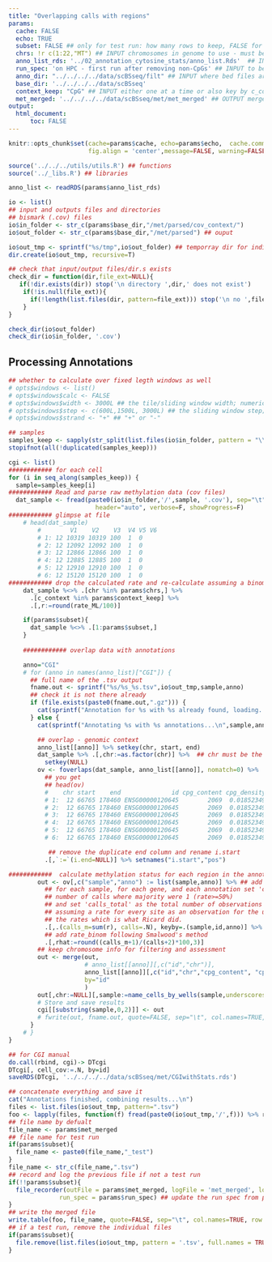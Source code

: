 ```yaml
---
title: "Overlapping calls with regions"
params:
  cache: FALSE
  echo: TRUE
  subset: FALSE ## only for test run: how many rows to keep, FALSE for full run
  chrs: !r c(1:22,"MT") ## INPUT chromosomes in genome to use - must be a vector (not just a number)
  anno_list_rds: '../02_annotation_cytosine_stats/anno_list.Rds'  ## INPUT name of the genome stat file
  run_spec: 'on HPC - first run after removing non-CpGs' ## INPUT to be stored ine log file for the run
  anno_dir: "../../../../data/scBSseq/filt" ## INPUT where bed files are, all of which will be used
  base_dir: '../../../../data/scBSseq'
  context_keep: "CpG" ## INPUT either one at a time or also key by c_context
  met_merged: '../../../../data/scBSseq/met/met_merged' ## OUTPUT merged methylation file - without tsv extension
output:
  html_document:
      toc: FALSE
---
```


```r
knitr::opts_chunk$set(cache=params$cache, echo=params$echo,  cache.comment=FALSE, purl=FALSE,
                      fig.align = 'center',message=FALSE, warning=FALSE, results='hide', eval=TRUE)
```


```r
source('../../../utils/utils.R') ## functions
source('../_libs.R') ## libraries
```

```r
anno_list <- readRDS(params$anno_list_rds)
```

<!-- Add CGIs -->

<!-- ```{r} -->
<!-- CGI <- read.table('../../../../data/scBSseq/filt/cpgIslandExt.txt') %>%  -->
<!--   .[,2:4] %>% set_colnames(c('chr', 'start', 'end')) %>% data.table() %>% .[,chr:=chr_conv(chr, style = 'ensembl')] %>% .[,id:=sprintf('CGI_%s_%s', chr, end)] -->
<!-- ``` -->
<!-- ```{r} -->
<!-- ## for this one, you have to manually handle the foverlaps -->
<!-- anno_list$CGI <- CGI -->
<!-- ``` -->


```r
io <- list()
## input and outputs files and directories
## bismark (.cov) files
io$in_folder <- str_c(params$base_dir,"/met/parsed/cov_context/")
io$out_folder <- str_c(params$base_dir,"/met/parsed") ## ouput

io$out_tmp <- sprintf("%s/tmp",io$out_folder) ## temporray dir for individual sample annotations
dir.create(io$out_tmp, recursive=T)

## check that input/output files/dir.s exists
check_dir = function(dir,file_ext=NULL){
   if(!dir.exists(dir)) stop('\n directory ',dir,' does not exist')
    if(!is.null(file_ext)){
      if(!length(list.files(dir, pattern=file_ext))) stop('\n no ',file_ext,' files found in ',dir)
    }
}

check_dir(io$out_folder)
check_dir(io$in_folder, '.cov')
```

## Processing Annotations

```r
## whether to calculate over fixed legth windows as well
# opts$windows <- list()
# opts$windows$calc <- FALSE
# opts$windows$width <- 3000L ## the tile/sliding window width; numeric or NULL
# opts$windows$step <- c(600L,1500L, 3000L) ## the sliding window step; numeric (/vector) or NULL; for non-overlapping step=width
# opts$windows$strand <- "+" ## "+" or "-"
```


```r
## samples
samples_keep <- sapply(str_split(list.files(io$in_folder, pattern = "\\.cov$"),"\\.cov"),"[[", 1)
stopifnot(all(!duplicated(samples_keep)))
```


```r
cgi <- list()
############ for each cell
for (i in seq_along(samples_keep)) {
  sample=samples_keep[i]
############ Read and parse raw methylation data (cov files)
  dat_sample <- fread(paste0(io$in_folder,'/',sample, '.cov'), sep="\t",
                        header="auto", verbose=F, showProgress=F)
############ glimpse at file
    # head(dat_sample)
        #        V1    V2    V3  V4 V5 V6
        # 1: 12 10319 10319 100  1  0
        # 2: 12 12092 12092 100  1  0
        # 3: 12 12866 12866 100  1  0
        # 4: 12 12885 12885 100  1  0
        # 5: 12 12910 12910 100  1  0
        # 6: 12 15120 15120 100  1  0
############ drop the calculated rate and re-calculate assuming a binomial distribution like Ricard's
    dat_sample %<>% .[chr %in% params$chrs,] %>% 
      .[c_context %in% params$context_keep] %>% 
      .[,r:=round(rate_ML/100)]

    if(params$subset){
      dat_sample %<>% .[1:params$subset,]
    }
    
    ############ overlap data with annotations

    anno="CGI"
    # for (anno in names(anno_list)["CGI"]) {
      ## full name of the .tsv output
      fname.out <- sprintf("%s/%s_%s.tsv",io$out_tmp,sample,anno)
      ## check it is not there already
      if (file.exists(paste0(fname.out,".gz"))) {
        cat(sprintf("Annotation for %s with %s already found, loading...\n",sample,anno))
      } else {
        cat(sprintf("Annotating %s with %s annotations...\n",sample,anno))

        ## overlap - genomic context
        anno_list[[anno]] %>% setkey(chr, start, end)
        dat_sample %>% .[,chr:=as.factor(chr)] %>%  ## chr must be the same class (here factor) in both
          setkey(NULL)
        ov <- foverlaps(dat_sample, anno_list[[anno]], nomatch=0) %>%
          ## you get
          ## head(ov)
          #    chr start    end              id cpg_content cpg_density i.start i.end calls rate
          # 1:  12 66765 178460 ENSG00000120645        2069  0.01852349   66776 66776     1    0
          # 2:  12 66765 178460 ENSG00000120645        2069  0.01852349   66792 66792     1    0
          # 3:  12 66765 178460 ENSG00000120645        2069  0.01852349   66797 66797     1    0
          # 4:  12 66765 178460 ENSG00000120645        2069  0.01852349   66801 66801     1    0
          # 5:  12 66765 178460 ENSG00000120645        2069  0.01852349   66820 66820     1    0
          # 6:  12 66765 178460 ENSG00000120645        2069  0.01852349   66822 66822     1    0

           ## remove the duplicate end column and rename i.start
          .[,`:=`(i.end=NULL)] %>% setnames("i.start","pos")

############  calculate methylation status for each region in the annotation by summarising over all sites
        out <- ov[,c("sample","anno") := list(sample,anno)] %>% ## add sample and anno columns
          ## for each sample, for each gene, and each annotation set 'calls_methylated' as the
          ## number of calls where majority were 1 (rate>=50%)
          ## and set 'calls_total' as the total number of observations within that context for that sample and annotation
          ## assuming a rate for every site as an observation for the uniform RV 'rate' of the context, ML averages
          ## the rates which is what Ricard did.
          .[,.(calls_m=sum(r), calls=.N), keyby=.(sample,id,anno)] %>%
          ## add rate_binom following Smalwood's method
          .[,rhat:=round((calls_m+1)/(calls+2)*100,3)]
        ## keep chromosome info for filtering and assessment
        out <- merge(out,
                     # anno_list[[anno]][,c("id","chr")],
                     anno_list[[anno]][,c("id","chr","cpg_content", "cpg_density")],
                     by="id"
                     )
        out[,chr:=NULL][,sample:=name_cells_by_wells(sample,underscores = c(0,1))][,cpg_cov:=calls/cpg_content]
        # Store and save results
        cgi[[substring(sample,0,2)]] <- out
        # fwrite(out, fname.out, quote=FALSE, sep="\t", col.names=TRUE, row.names=FALSE)
      }
    # }
}

```

```r
## for CGI manual
do.call(rbind, cgi)-> DTcgi
DTcgi[, cell_cov:=.N, by=id]
saveRDS(DTcgi, '../../../../data/scBSseq/met/CGIwithStats.rds')
```

```r
## concatenate everything and save it
cat("Annotations finished, combining results...\n")
files <- list.files(io$out_tmp, pattern=".tsv")
foo <- lapply(files, function(f) fread(paste0(io$out_tmp,'/',f))) %>% rbindlist
## file name by defualt
file_name <- params$met_merged
## file name for test run
if(params$subset){
  file_name <- paste0(file_name,"_test")
}
file_name <- str_c(file_name,".tsv")
## record and log the previous file if not a test run
if(!!params$subset){
  file_recorder(outFile = params$met_merged, logFile = 'met_merged', logFolder = '__log',
              run_spec = params$run_spec) ## update the run spec from params for a new run
}
## write the merged file
write.table(foo, file_name, quote=FALSE, sep="\t", col.names=TRUE, row.names=FALSE)
## if a test run, remove the individual files
if(params$subset){
  file.remove(list.files(io$out_tmp, pattern = '.tsv', full.names = TRUE))
}
```



